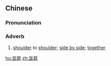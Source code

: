 {{also|并肩}}
==Chinese==
{{zh-forms|s=并肩|t2=併肩}}

===Pronunciation===
{{zh-pron
|m=bìngjiān
|c=bing6 gin1
|h=pfs=pin-kiên
|mn=pēng-keng
|cat=adv
}}

===Adverb===
{{zh-adv}}

# [[shoulder]] to [[shoulder]]; [[side by side]]; [[together]]

[[hu:並肩]]
[[zh:並肩]]